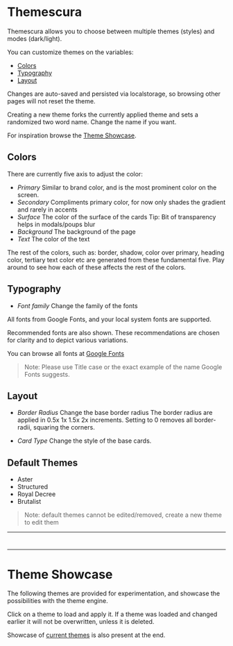 # Themescura

Themescura allows you to choose between multiple themes (styles) and modes (dark/light).

You can customize themes on the variables:

- [Colors](#colors)
- [Typography](#typography)
- [Layout](#layout)

Changes are auto-saved and persisted via localstorage, so browsing other pages will not reset the theme.

Creating a new theme forks the currently applied theme and sets a randomized two word name. Change the name if you want.

For inspiration browse the [Theme Showcase](#theme-showcase).


## Colors

There are currently five axis to adjust the color:

- <span class="color_swatch" style="--color: var(--primary-color)" /> _Primary_ 
  Similar to brand color, and is the most prominent color on the screen. 
- <span class="color_swatch" style="--color: var(--secondary-color)" /> _Secondary_ 
  Compliments primary color, for now only shades the gradient and rarely in accents 
- <span class="color_swatch" style="--color: var(--surface)" /> _Surface_ 
  The color of the surface of the cards
  Tip: Bit of transparency helps in modals/poups blur
- <span class="color_swatch" style="--color: var(--background)" />_Background_ 
  The background of the page
- <span class="color_swatch" style="--color: var(--text)" /> _Text_ 
  The color of the text


The rest of the colors, such as: border, shadow, color over primary, heading color, tertiary text color etc are generated from these fundamental five. Play around to see how each of these affects the rest of the colors.

## Typography

- _Font family_
  Change the family of the fonts
  
All fonts from Google Fonts, and your local system fonts are supported.

Recommended fonts are also shown. These recommendations are chosen for clarity and to depict various variations.

You can browse all fonts at [Google Fonts](https://fonts.google.com/)

> Note: Please use Title case or the exact example of the name Google Fonts suggests.


## Layout

- _Border Radius_
  Change the base border radius
  The border radius are applied in 0.5x 1x 1.5x 2x increments.
  Setting to 0 removes all border-radii, squaring the corners.

- _Card Type_
  Change the style of the base cards.

## Default Themes

- Aster
- Structured
- Royal Decree
- Brutalist

> Note: default themes cannot be edited/removed, create a new theme to edit them

---

# <iconify-icon icon="xyp:customize" />

---


# Theme Showcase 

The following themes are provided for experimentation, and showcase the possibilities with the theme engine.

Click on a theme to load and apply it. If a theme was loaded and changed earlier it will not be overwritten, unless it is deleted.

Showcase of [current themes](#current-themes) is also present at the end.

